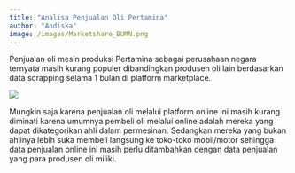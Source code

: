 ```yaml
---
title: "Analisa Penjualan Oli Pertamina"
author: "Andiska"
image: /images/Marketshare_BUMN.png
---
```


Penjualan oli mesin produksi Pertamina sebagai perusahaan negara ternyata masih kurang populer dibandingkan produsen oli lain berdasarkan data scrapping selama 1 bulan di platform marketplace.

![](/images/Marketshare_BUMN.png)

Mungkin saja karena penjualan oli melalui platform online ini masih kurang diminati karena umumnya pembeli oli melalui online adalah mereka yang dapat dikategorikan ahli dalam permesinan. Sedangkan mereka yang bukan ahlinya lebih suka membeli langsung ke toko-toko mobil/motor sehingga data penjualan online ini masih perlu ditambahkan dengan data penjualan yang para produsen oli miliki.
